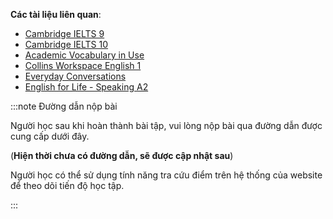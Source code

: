 **Các tài liệu liên quan**:

- [Cambridge IELTS 9](../../../../public/docs/Cambridge-IELTS-9.pdf)
- [Cambridge IELTS 10](../../../../public/docs/Cambridge-IELTS-10-Ebook.pdf)
- [Academic Vocabulary in Use](../../../../public/docs/Cambridge-Academic-Vocabulary-in-Use.pdf)
- [Collins Workspace English 1](../../../../public/docs/collins_workplace_english_1.pdf)
- [Everyday Conversations](../../../../public/docs/b_dialogues_everyday_conversations_english_lo_0.pdf)
- [English for Life - Speaking A2](../../../../public/docs/English_for_Life_Speaking_A2_Pre_Intermediate_2013_126p.pdf)

:::note Đường dẫn nộp bài

Người học sau khi hoàn thành bài tập, vui lòng nộp bài qua đường dẫn được cung cấp dưới đây.

(**Hiện thời chưa có đường dẫn, sẽ được cập nhật sau**)

Người học có thể sử dụng tính năng tra cứu điểm trên hệ thống của website để theo dõi tiến độ học tập.

:::
